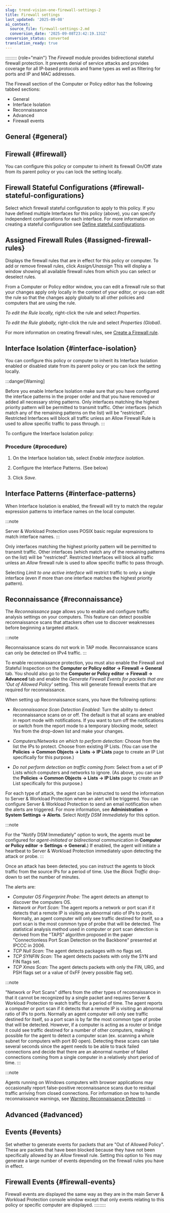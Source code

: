 ```yaml
---
slug: trend-vision-one-firewall-settings-2
title: Firewall settings
last_updated: '2025-09-08'
ai_context:
  source_file: firewall-settings-2.md
  conversion_date: '2025-09-08T23:42:19.131Z'
conversion_status: converted
translation_ready: true
---
```


::::::::: {role="main"}
The *Firewall* module provides bidirectional stateful firewall protection. It prevents denial of service attacks and provides coverage for all IP-based protocols and frame types as well as filtering for ports and IP and MAC addresses.

The Firewall section of the Computer or Policy editor has the following tabbed sections:

- General
- Interface Isolation
- Reconnaissance
- Advanced
- Firewall events

## General {#general}

## Firewall {#firewall}

You can configure this policy or computer to inherit its firewall On/Off state from its parent policy or you can lock the setting locally.

## Firewall Stateful Configurations {#firewall-stateful-configurations}

Select which firewall stateful configuration to apply to this policy. If you have defined multiple Interfaces for this policy (above), you can specify independent configurations for each interface. For more information on creating a stateful configuration see [Define stateful configurations](define-stateful-firewall.mdx).

## Assigned Firewall Rules {#assigned-firewall-rules}

Displays the firewall rules that are in effect for this policy or computer. To add or remove firewall rules, click *Assign/Unassign* This will display a window showing all available firewall rules from which you can select or deselect rules.

From a Computer or Policy editor window, you can edit a firewall rule so that your changes apply only locally in the context of your editor, or you can edit the rule so that the changes apply globally to all other policies and computers that are using the rule.

*To edit the Rule locally,* right-click the rule and select *Properties*.

*To edit the Rule globally,* right-click the rule and select *Properties (Global)*.

For more information on creating firewall rules, see [Create a Firewall rule](create-firewall-rule.mdx).

## Interface Isolation {#interface-isolation}

You can configure this policy or computer to inherit its Interface Isolation enabled or disabled state from its parent policy or you can lock the setting locally.

:::danger[Warning]

Before you enable Interface Isolation make sure that you have configured the interface patterns in the proper order and that you have removed or added all necessary string patterns. Only interfaces matching the highest priority pattern will be permitted to transmit traffic. Other interfaces (which match any of the remaining patterns on the list) will be "restricted". Restricted Interfaces will block all traffic unless an Allow Firewall Rule is used to allow specific traffic to pass through.
:::

To configure the Interface Isolation policy:

### Procedure {#procedure}

1.  On the Interface Isolation tab, select *Enable interface isolation*.

2.  Configure the Interface Patterns. (See below)

3.  Click *Save*.

## Interface Patterns {#interface-patterns}

When Interface Isolation is enabled, the firewall will try to match the regular expression patterns to interface names on the local computer.

:::note

Server & Workload Protection uses POSIX basic regular expressions to match interface names.
:::

Only interfaces matching the highest priority pattern will be permitted to transmit traffic. Other interfaces (which match any of the remaining patterns on the list) will be "restricted". Restricted Interfaces will block all traffic unless an *Allow* firewall rule is used to allow specific traffic to pass through.

Selecting *Limit to one active interface* will restrict traffic to only a single interface (even if more than one interface matches the highest priority pattern).

## Reconnaissance {#reconnaissance}

The *Reconnaissance* page allows you to enable and configure traffic analysis settings on your computers. This feature can detect possible reconnaissance scans that attackers often use to discover weaknesses before beginning a targeted attack.

:::note

Reconnaissance scans do not work in TAP mode. Reconnaissance scans can only be detected on IPv4 traffic.
:::

To enable reconnaissance protection, you must also enable the Firewall and Stateful Inspection on the **Computer or Policy editor → Firewall → General** tab. You should also go to the **Computer or Policy editor → Firewall → Advanced** tab and enable the *Generate Firewall Events for packets that are 'Out of Allowed Policy'* setting. This will generate firewall events that are required for reconnaissance.

When setting up Reconnaissance scans, you have the following options:

- *Reconnaissance Scan Detection Enabled:* Turn the ability to detect reconnaissance scans on or off. The default is that all scans are enabled in report mode with notifications. If you want to turn off the notifications or switch from the report mode to a temporary blocking mode, select *Yes* from the drop-down list and make your changes.

- *Computers/Networks on which to perform detection:* Choose from the list the IPs to protect. Choose from existing IP Lists. (You can use the **Policies → Common Objects → Lists → IP Lists** page to create an IP List specifically for this purpose.)

- *Do not perform detection on traffic coming from:* Select from a set of IP Lists which computers and networks to ignore. (As above, you can use the **Policies → Common Objects → Lists → IP Lists** page to create an IP List specifically for this purpose.)

For each type of attack, the agent can be instructed to send the information to Server & Workload Protection where an alert will be triggered. You can configure Server & Workload Protection to send an email notification when the alerts are triggered. For more information, see **Administration → System Settings → Alerts**. Select *Notify DSM Immediately* for this option.

:::note

For the "Notify DSM Immediately" option to work, the agents must be configured for *agent-initiated* or *bidirectional* communication in **Computer or Policy editor → Settings → General.**) If enabled, the agent will initiate a heartbeat to Server & Workload Protection immediately upon detecting the attack or probe.
:::

Once an attack has been detected, you can instruct the agents to block traffic from the source IPs for a period of time. Use the *Block Traffic* drop-down to set the number of minutes.

The alerts are:

- *Computer OS Fingerprint Probe:* The agent detects an attempt to discover the computers OS.
- *Network or Port Scan:* The agent reports a network or port scan if it detects that a remote IP is visiting an abnormal ratio of IPs to ports. Normally, an agent computer will only see traffic destined for itself, so a port scan is the most common type of probe that will be detected. The statistical analysis method used in computer or port scan detection is derived from the "TAPS" algorithm proposed in the paper "Connectionless Port Scan Detection on the Backbone" presented at IPCCC in 2006.
- *TCP Null Scan:* The agent detects packages with no flags set.
- *TCP SYNFIN Scan:* The agent detects packets with only the SYN and FIN flags set.
- *TCP Xmas Scan:* The agent detects packets with only the FIN, URG, and PSH flags set or a value of 0xFF (every possible flag set).

:::note

"Network or Port Scans" differs from the other types of reconnaissance in that it cannot be recognized by a single packet and requires Server & Workload Protection to watch traffic for a period of time. The agent reports a computer or port scan if it detects that a remote IP is visiting an abnormal ratio of IPs to ports. Normally an agent computer will only see traffic destined for itself, so a port scan is by far the most common type of probe that will be detected. However, if a computer is acting as a router or bridge it could see traffic destined for a number of other computers, making it possible for the agent to detect a computer scan (ex. scanning a whole subnet for computers with port 80 open). Detecting these scans can take several seconds since the agent needs to be able to track failed connections and decide that there are an abnormal number of failed connections coming from a single computer in a relatively short period of time.
:::

:::note

Agents running on Windows computers with browser applications may occasionally report false-positive reconnaissance scans due to residual traffic arriving from closed connections. For information on how to handle reconnaissance warnings, see [Warning: Reconnaissance Detected](warning-reconnaissance-detected.mdx).
:::

## Advanced {#advanced}

## Events {#events}

Set whether to generate events for packets that are "Out of Allowed Policy". These are packets that have been blocked because they have not been specifically allowed by an *Allow* firewall rule. Setting this option to *Yes* may generate a large number of events depending on the firewall rules you have in effect.

## Firewall Events {#firewall-events}

Firewall events are displayed the same way as they are in the main Server & Workload Protection console window except that only events relating to this policy or specific computer are displayed.
:::::::::
